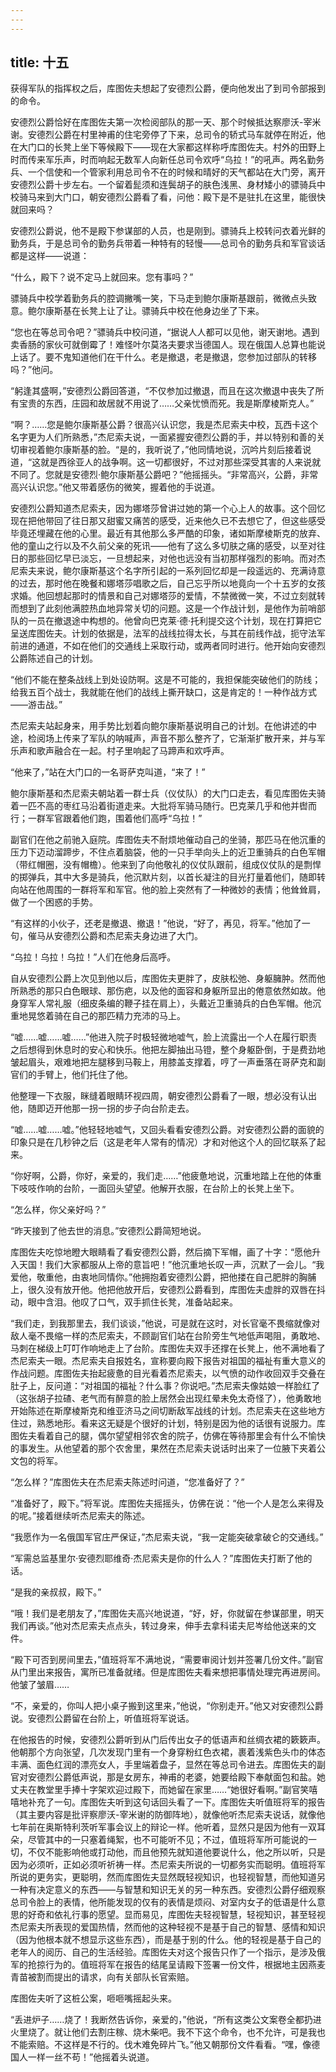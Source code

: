 ```yaml
---
---
---
```

title: 十五
---



获得军队的指挥权之后，库图佐夫想起了安德烈公爵，便向他发出了到司令部报到的命令。

安德烈公爵恰好在库图佐夫第一次检阅部队的那一天、那个时候抵达察廖沃-宰米谢。安德烈公爵在村里神甫的住宅旁停了下来，总司令的轿式马车就停在附近，他在大门口的长凳上坐下等候殿下——现在大家都这样称呼库图佐夫。村外的田野上时而传来军乐声，时而响起无数军人向新任总司令欢呼“乌拉！”的吼声。两名勤务兵、一个信使和一个管家利用总司令不在的时候和晴好的天气都站在大门旁，离开安德烈公爵十步左右。一个留着髭须和连鬓胡子的肤色浅黑、身材矮小的骠骑兵中校骑马来到大门口，朝安德烈公爵看了看，问他：殿下是不是驻扎在这里，能很快就回来吗？

安德烈公爵说，他不是殿下参谋部的人员，也是刚到。骠骑兵上校转问衣着光鲜的勤务兵，于是总司令的勤务兵带着一种特有的轻慢——总司令的勤务兵和军官谈话都是这样——说道：

“什么，殿下？说不定马上就回来。您有事吗？”

骠骑兵中校学着勤务兵的腔调撇嘴一笑，下马走到鲍尔康斯基跟前，微微点头致意。鲍尔康斯基在长凳上让了让。骠骑兵中校在他身边坐了下来。

“您也在等总司令吧？”骠骑兵中校问道，“据说人人都可以见他，谢天谢地。遇到卖香肠的家伙可就倒霉了！难怪叶尔莫洛夫要求当德国人。现在俄国人总算也能说上话了。要不鬼知道他们在干什么。老是撤退，老是撤退，您参加过部队的转移吗？”他问。

“躬逢其盛啊，”安德烈公爵回答道，“不仅参加过撤退，而且在这次撤退中丧失了所有宝贵的东西，庄园和故居就不用说了……父亲忧愤而死。我是斯摩棱斯克人。”

“啊？……您是鲍尔康斯基公爵？很高兴认识您，我是杰尼索夫中校，瓦西卡这个名字更为人们所熟悉，”杰尼索夫说，一面紧握安德烈公爵的手，并以特别和善的关切审视着鲍尔康斯基的脸。“是的，我听说了，”他同情地说，沉吟片刻后接着说道，“这就是西徐亚人的战争啊。这一切都很好，不过对那些深受其害的人来说就不同了。您就是安德烈·鲍尔康斯基公爵吧？”他摇摇头。“非常高兴，公爵，非常高兴认识您。”他又带着感伤的微笑，握着他的手说道。

安德烈公爵知道杰尼索夫，因为娜塔莎曾讲过她的第一个心上人的故事。这个回忆现在把他带回了往日那又甜蜜又痛苦的感受，近来他久已不去想它了，但这些感受毕竟还埋藏在他的心里。最近有其他那么多严酷的印象，诸如斯摩棱斯克的放弃、他的童山之行以及不久前父亲的死讯——他有了这么多切肤之痛的感受，以至对往日的那些回忆早已淡忘，一旦想起来，对他也远没有当初那样强烈的影响。而对杰尼索夫来说，鲍尔康斯基这个名字所引起的一系列回忆却是一段遥远的、充满诗意的过去，那时他在晚餐和娜塔莎唱歌之后，自己忘乎所以地竟向一个十五岁的女孩求婚。他回想起那时的情景和自己对娜塔莎的爱情，不禁微微一笑，不过立刻就转而想到了此刻他满腔热血地异常关切的问题。这是一个作战计划，是他作为前哨部队的一员在撤退途中构想的。他曾向巴克莱·德·托利提交这个计划，现在打算把它呈送库图佐夫。计划的依据是，法军的战线拉得太长，与其在前线作战，扼守法军前进的通道，不如在他们的交通线上采取行动，或两者同时进行。他开始向安德烈公爵陈述自己的计划。

“他们不能在整条战线上到处设防啊。这是不可能的，我担保能突破他们的防线；给我五百个战士，我就能在他们的战线上撕开缺口，这是肯定的！一种作战方式——游击战。”

杰尼索夫站起身来，用手势比划着向鲍尔康斯基说明自己的计划。在他讲述的中途，检阅场上传来了军队的呐喊声，声音不那么整齐了，它渐渐扩散开来，并与军乐声和歌声融合在一起。村子里响起了马蹄声和欢呼声。

“他来了，”站在大门口的一名哥萨克叫道，“来了！”

鲍尔康斯基和杰尼索夫朝站着一群士兵（仪仗队）的大门口走去，看见库图佐夫骑着一匹不高的枣红马沿着街道走来。大批将军骑马随行。巴克莱几乎和他并辔而行；一群军官跟着他们跑，围着他们高呼“乌拉！”

副官们在他之前驰入庭院。库图佐夫不耐烦地催动自己的坐骑，那匹马在他沉重的压力下迈动溜蹄步，不住点着脑袋，他的一只手举向头上的近卫重骑兵的白色军帽（带红帽圈，没有帽檐）。他来到了向他敬礼的仪仗队跟前，组成仪仗队的是剽悍的掷弹兵，其中大多是骑兵，他沉默片刻，以首长凝注的目光打量着他们，随即转向站在他周围的一群将军和军官。他的脸上突然有了一种微妙的表情；他耸耸肩，做了一个困惑的手势。

“有这样的小伙子，还老是撤退、撤退！”他说，“好了，再见，将军。”他加了一句，催马从安德烈公爵和杰尼索夫身边进了大门。

“乌拉！乌拉！乌拉！”人们在他身后高呼。

自从安德烈公爵上次见到他以后，库图佐夫更胖了，皮肤松弛、身躯臃肿。然而他所熟悉的那只白色眼球、那伤疤，以及他的面容和身躯所显出的倦意依然如故。他身穿军人常礼服（细皮条编的鞭子挂在肩上），头戴近卫重骑兵的白色军帽。他沉重地晃悠着骑在自己的那匹精力充沛的马上。

“嘘……嘘……嘘……”他进入院子时极轻微地嘘气，脸上流露出一个人在履行职责之后想得到休息时的安心和快乐。他把左脚抽出马镫，整个身躯卧倒，于是费劲地皱起眉头，艰难地把左腿移到马鞍上，用膝盖支撑着，哼了一声垂落在哥萨克和副官们的手臂上，他们托住了他。

他整理一下衣服，眯缝着眼睛环视四周，朝安德烈公爵看了一眼，想必没有认出他，随即迈开他那一拐一拐的步子向台阶走去。

“嘘……嘘……嘘。”他轻轻地嘘气，又回头看看安德烈公爵。对安德烈公爵的面貌的印象只是在几秒钟之后（这是老年人常有的情况）才和对他这个人的回忆联系了起来。

“你好啊，公爵，你好，亲爱的，我们走……”他疲惫地说，沉重地踏上在他的体重下吱吱作响的台阶，一面回头望望。他解开衣服，在台阶上的长凳上坐下。

“怎么样，你父亲好吗？”

“昨天接到了他去世的消息。”安德烈公爵简短地说。

库图佐夫吃惊地瞪大眼睛看了看安德烈公爵，然后摘下军帽，画了十字：“愿他升入天国！我们大家都服从上帝的意旨吧！”他沉重地长叹一声，沉默了一会儿。“我爱他，敬重他，由衷地同情你。”他拥抱着安德烈公爵，把他搂在自己肥胖的胸脯上，很久没有放开他。他把他放开后，安德烈公爵看到，库图佐夫虚胖的双唇在抖动，眼中含泪。他叹了口气，双手抓住长凳，准备站起来。

“我们走，到我那里去，我们谈谈，”他说，可是就在这时，对长官毫不畏缩就像对敌人毫不畏缩一样的杰尼索夫，不顾副官们站在台阶旁生气地低声喝阻，勇敢地、马刺在梯级上叮叮作响地走上了台阶。库图佐夫双手还撑在长凳上，他不满地看了杰尼索夫一眼。杰尼索夫自报姓名，宣称要向殿下报告对祖国的福祉有重大意义的作战问题。库图佐夫抬起疲惫的目光看着杰尼索夫，以气愤的动作收回双手交叠在肚子上，反问道：“对祖国的福祉？什么事？你说吧。”杰尼索夫像姑娘一样脸红了（这张胡子拉碴、老气而有醉意的脸上居然会出现红晕未免太奇怪了），他勇敢地开始陈述在斯摩棱斯克和维亚济马之间切断敌军战线的计划。杰尼索夫在这些地方住过，熟悉地形。看来这无疑是个很好的计划，特别是因为他的话很有说服力。库图佐夫看着自己的腿，偶尔望望相邻农舍的院子，仿佛在等待那里会有什么不愉快的事发生。从他望着的那个农舍里，果然在杰尼索夫说话时出来了一位腋下夹着公文包的将军。

“怎么样？”库图佐夫在杰尼索夫陈述时问道，“您准备好了？”

“准备好了，殿下。”将军说。库图佐夫摇摇头，仿佛在说：“他一个人是怎么来得及的呢。”接着继续听杰尼索夫的陈述。

“我愿作为一名俄国军官庄严保证，”杰尼索夫说，“我一定能突破拿破仑的交通线。”

“军需总监基里尔·安德烈耶维奇·杰尼索夫是你的什么人？”库图佐夫打断了他的话。

“是我的亲叔叔，殿下。”

“哦！我们是老朋友了，”库图佐夫高兴地说道，“好，好，你就留在参谋部里，明天我们再谈。”他对杰尼索夫点点头，转过身来，伸手去拿科诺夫尼岑给他送来的文件。

“殿下可否到房间里去，”值班将军不满地说，“需要审阅计划并签署几份文件。”副官从门里出来报告，寓所已准备就绪。但是库图佐夫看来想把事情处理完再进房间。他皱了皱眉……

“不，亲爱的，你叫人把小桌子搬到这里来，”他说，“你别走开。”他又对安德烈公爵说。安德烈公爵留在台阶上，听值班将军说话。

在他报告的时候，安德烈公爵听到从门后传出女子的低语声和丝绸衣裙的簌簌声。他朝那个方向张望，几次发现门里有一个身穿粉红色衣裙，裹着浅紫色头巾的体态丰满、面色红润的漂亮女人，手里端着盘子，显然在等总司令进去。库图佐夫的副官对安德烈公爵低声说，那是女房东，神甫的老婆，她要给殿下奉献面包和盐。她丈夫在教堂里手捧十字架欢迎过殿下，而她留在家里……“她很好看啊。”副官笑嘻嘻地补充了一句。库图佐夫听到这句话回头看了一下。库图佐夫听值班将军的报告（其主要内容是批评察廖沃-宰米谢的防御阵地），就像他听杰尼索夫说话，就像他七年前在奥斯特利茨听军事会议上的辩论一样。他听着，显然只是因为他有一双耳朵，尽管其中的一只塞着绳絮，也不可能听不见；不过，值班将军所可能说的一切，不仅不能影响他或打动他，而且他预先就知道他要说什么，他之所以听，只是因为必须听，正如必须听祈祷一样。杰尼索夫所说的一切都务实而聪明。值班将军所说的更务实，更聪明，然而库图佐夫显然既轻视知识，也轻视智慧，而他知道另一种有决定意义的东西——与智慧和知识无关的另一种东西。安德烈公爵仔细观察总司令脸上的表情，他所能发现的仅有的表情是烦闷、对室内女子的低语是什么意思的好奇和依礼行事的愿望。显而易见，库图佐夫轻视智慧，轻视知识，甚至轻视杰尼索夫所表现的爱国热情，然而他的这种轻视不是基于自己的智慧、感情和知识（因为他根本就不想显示这些东西），而是基于别的什么。他的轻视是基于自己的老年人的阅历、自己的生活经验。库图佐夫对这个报告只作了一个指示，是涉及俄军的抢掠行为的。值班将军在报告的结尾呈请殿下签署一份文件，根据地主因燕麦青苗被割而提出的请求，向有关部队长官索赔。

库图佐夫听了这桩公案，咂咂嘴摇起头来。

“丢进炉子……烧了！我断然告诉你，亲爱的，”他说，“所有这类公文案卷全都扔进火里烧了。就让他们去割庄稼、烧木柴吧。我不下这个命令，也不允许，可是我也不能索赔。不这样是不行的。伐木难免碎片飞。”他又朝那份文件看看。“嘿，像德国人一样一丝不苟！”他摇着头说道。